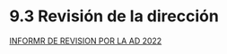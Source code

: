 # 9.3 Revisión de la dirección

[INFORMR DE REVISION POR LA AD 2022](https://gmiperu.sharepoint.com/:w:/r/sites/ESTRUCTURASIGGMI/Documentos%20compartidos/ESTRUCTURA%20SIG%20GMI/9.3%20REVISI%C3%93N%20DE%20LA%20DIRECCI%C3%93N/3.%20Registros/1.%20Informes%20de%20R%20xAD/2022/INFORMR%20DE%20REVISION%20POR%20LA%20AD%202022.docx?d=w7baf675a738c47148f4ea86308a4132c&csf=1&web=1&e=Jfs4X7)
